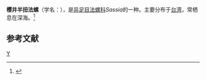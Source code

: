 {{Infraspeciesbox
| image = 
| image_caption = 
| status = 
| status_system = 
| genus = Sassia
| species = semitorta
| varietas = sakuraii
| authority = (Habe, 1961)
}}
'''樱井半扭法螺'''（学名：''{{lang|la|Sassia semitorta sakuraii}}''），是[[异足目|异足目]][[法螺科|法螺科]]''Sassia''的一种。主要分布于[[台湾|台湾]]，常栖息在深海。<ref>{{cite web|url=http://shell.sinica.edu.tw/chinese/shellbase_detail.php?science_no=767|title=国际贝库：樱井半扭法螺|publisher=台湾贝类资料库|accessdate=2009-08-11}}</ref>

== 参考文献 ==
{{reflist}}
{{taxonbar}}

[[Category:法螺科|Y]]